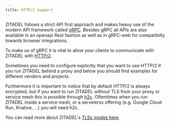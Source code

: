 ```yaml
---
title: HTTP/2 Support
---
```


ZITADEL follows a strict API first approach and makes heavy use of the modern API framework called [gRPC](https://grpc.io/). 
Besides gRPC all APIs are also available in an openapi Rest fashion as well as in gRPC-web for compatibilty towards browser integrations.

To make us of gRPC it is vital to allow your clients to communicate with ZITADEL with [HTTP/2](https://en.wikipedia.org/wiki/HTTP/2).

Sometimes you need to configure explicitly that you want to use HTTP/2 if you run ZITADEL behind a proxy and below you should find examples for different vendors and projects.

Furthermore it is important to notice that by default HTTP/2 is always encrypted, but if you want to run ZITADEL without TLS from your proxy or service mesh this is possible through [h2c](https://httpd.apache.org/docs/2.4/howto/http2.html).
Oftentimes when you run ZITADEL inside a service mesh, or a servelerss offering (e.g. Google Cloud Run, Knative, ...) you will need h2c.

You can read more about ZITADEL's [TLSs modes here](./tls_modes).
